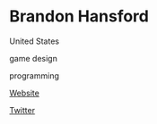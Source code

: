 # Brandon Hansford

<Location>

United States

</Location>

<Skills>

game design

programming

</Skills>

<Personal>

[Website](http://darkhorsegames.net)

[Twitter](https://twitter.com/undef_Brandon)

</Personal>


